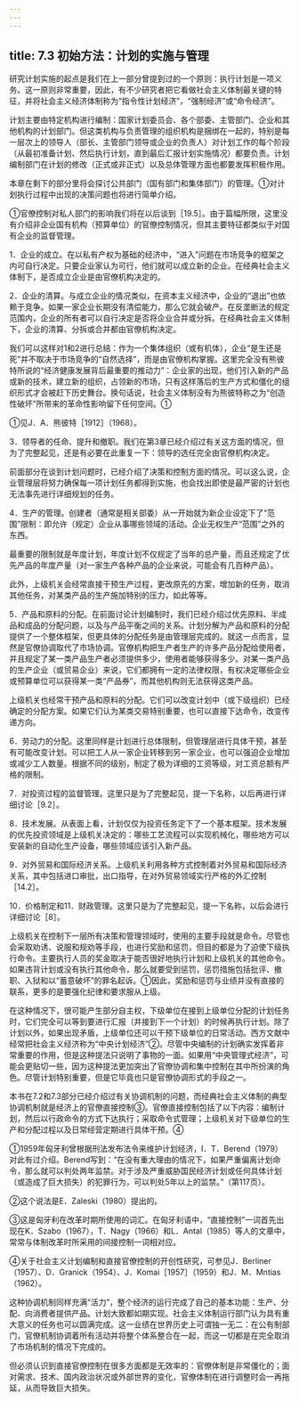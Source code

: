 ```yaml
---
---
---
```

title: 7.3 初始方法：计划的实施与管理
---



研究计划实施的起点是我们在上一部分曾提到过的一个原则：执行计划是一项义务。这一原则非常重要，因此，有不少研究者把它看做社会主义体制最关键的特征，并将社会主义经济体制称为“指令性计划经济”，“强制经济”或“命令经济”。

计划主要由特定机构进行编制：国家计划委员会、各个部委、主管部门、企业和其他机构的计划部门。但这类机构与负责管理的组织机构是捆绑在一起的，特别是每一层次上的领导人（部长、主管部门领导或企业的负责人）对计划工作的每个阶段（从最初准备计划、然后执行计划，直到最后汇报计划实施情况）都要负责。计划编制部门在计划的修改（正式或非正式）以及总体管理方面也都要发挥积极作用。

本章在剩下的部分里将会探讨公共部门（国有部门和集体部门）的管理。①对计划执行过程中出现的决策问题也将进行简单介绍。

①官僚控制对私人部门的影响我们将在以后谈到［19.5］。由于篇幅所限，这里没有介绍非企业国有机构（预算单位）的官僚控制情况，但其主要特征都类似于对国有企业的监督管理。

1．企业的成立。在以私有产权为基础的经济中，“进入”问题在市场竞争的框架之内可自行决定。只要企业家认为可行，他们就可以成立新的企业。在经典社会主义体制下，是否成立企业是由官僚机构决定的。

2．企业的清算。与成立企业的情况类似，在资本主义经济中，企业的“退出”也依赖于竞争。如果一家企业长期没有清偿能力，那么它就会破产。在反垄断法的规定范围内，企业的所有者可以自行决定是否将企业合并或分拆。在经典社会主义体制下，企业的清算、分拆或合并都由官僚机构决定。

我们可以这样对1和2进行总结：作为一个集体组织（或有机体），企业“是生还是死”并不取决于市场竞争的“自然选择”，而是由官僚机构掌握。这里完全没有熊彼特所说的“经济健康发展背后最重要的推动力”：企业家的出现，他们引入新的产品或新的技术，建立新的组织，占领新的市场，只有这样落后的生产方式和僵化的组织形式才会被赶下历史舞台。换句话说，社会主义体制没有为熊彼特称之为“创造性破坏”所带来的革命性影响留下任何空间。①

①见J．A．熊彼特［1912］（1968）。

3．领导者的任命、提升和撤职。我们在第3章已经介绍过有关这方面的情况，但为了完整起见，还是有必要在此重复一下：领导的选任完全由官僚机构决定。

前面部分在谈到计划问题时，已经介绍了决策和控制方面的情况。可以这么说，企业管理层将努力确保每一项计划任务都得到实施，也会找出即使是最严密的计划也无法事先进行详细规划的任务。

4．生产的管理。创建者（通常是相关部委）从一开始就为新企业设定下了“范围”限制：即允许（规定）企业从事哪些领域的活动。企业无权生产“范围”之外的东西。

最重要的限制就是年度计划，年度计划不仅规定了当年的总产量，而且还规定了优先产品的年度产量（对一家生产各种产品的企业来说，可能会有几百种产品）。

此外，上级机关会经常直接干预生产过程，更改原先的方案，增加新的任务，取消其他任务，对某类产品的生产施加特别的压力，如此等等。


5．产品和原料的分配。在前面讨论计划编制时，我们已经介绍过优先原料、半成品和成品的分配问题，以及与产品平衡之间的关系。计划分解为产品和原料的分配提供了一个整体框架，但更具体的分配任务是由管理层完成的。就这一点而言，显然是官僚协调取代了市场协调。官僚机构把生产者生产的许多产品分配给使用者，并且规定了某一类产品生产者必须提供多少，使用者能够获得多少。对某一类产品的生产企业（或贸易企业）来说，它们都拥有一定的法律权限，有权决定哪些企业或预算单位可以获得某一类“产品券”，而其他机构则无法获得这类产品。

上级机关也经常干预产品和原料的分配。它们可以改变计划中（或下级组织）已经确定的分配方案。如果它们认为某类交易特别重要，也可以直接下达命令，改变传递方向。

6．劳动力的分配。这里同样是计划进行总体限制，但管理层进行具体干预，甚至有可能改变计划。可以把工人从一家企业转移到另一家企业，也可以强迫企业增加或减少工人数量。根据不同的级别，制定了极为详细的工资等级，对工资总额有严格的限制。

7．对投资过程的监督管理。这里只是为了完整起见，提一下名称，以后再进行详细讨论［9.2］。

8．技术发展。从表面上看，计划仅仅为投资任务定下了一个基本框架。技术发展的优先投资领域是上级机关决定的：哪些工艺流程可以实现机械化，哪些地方可以安装新的自动化生产设备，哪些领域应该引入新产品。

9．对外贸易和国际经济关系。上级机关利用各种方式控制着对外贸易和国际经济关系，其中包括进口审批，出口指导，在对外贸易领域实行严格的外汇控制［14.2］。

10．价格制定和11．财政管理。这里只是为了完整起见，提一下名称，以后会进行详细讨论［8］。

上级机关在控制下一层所有决策和管理领域时，使用的主要手段就是命令。尽管也会采取劝诱、说服和规劝等手段，也进行奖励和惩罚，但目的都是为了迫使下级执行命令。主要执行人员的奖金取决于能否很好地执行计划和上级机关的其他命令。如果违背计划或没有执行其他命令，那么就要受到惩罚，惩罚措施包括批评、撤职、入狱和以“蓄意破坏”的罪名起诉。①因此，奖励和惩罚与业绩并没有直接的联系，更多的是要强化纪律和要求服从上级。

在这种情况下，很可能产生部分自主权，下级单位在接到上级单位分配的计划任务时，它们完全可以等到要进行汇报（并接到下一个计划）的时候再执行计划。除了计划以外，如果出现矛盾，上级单位还可以干预下级单位的日常活动。西方文献中经常把社会主义经济称为“中央计划经济”②。尽管中央编制的计划确实发挥着非常重要的作用，但是这种提法只说明了事物的一面。如果用“中央管理式经济”，可能会更贴切一些，因为这种提法更加突出了官僚协调和集中控制在其中所扮演的角色。尽管计划特别重要，但是它毕竟也只是官僚协调形式的手段之一。

本书在7.2和7.3部分已经介绍过有关协调机制的问题，而经典社会主义体制的典型协调机制就是经济上的官僚直接控制③。官僚直接控制包括了以下内容：编制计划，然后以行政命令的方式下达执行；采取命令式管理；上级机关对下级单位的生产和分配过程以及日常经营定期进行具体干预。④

①1959年匈牙利曾根据刑法发布法令来维护计划经济，I．T．Berend（1979）对此有过介绍。Berend写到：“在没有重大理由的情况下，如果严重偏离计划命令，那么就可以判处两年监禁。对于涉及严重威胁国民经济计划或任何具体计划（或造成了巨大损失）的犯罪行为，可以判处5年以上的监禁。”（第117页）。

②这个说法是E．Zaleski（1980）提出的。

③这是匈牙利在改革时期所使用的词汇。在匈牙利语中，“直接控制”一词首先出现在K．Szabo（1967），T．Nagy（1966）和L．Antal（1985）等人的文章中，常常与体制改革时所采用的间接控制一词相对应。

④关于社会主义计划编制和直接官僚控制的开创性研究，可参见J．Berliner（1957）、D．Granick（1954）、J．Komai［1957］（1959）和J．M．Mntias（1962）。

这种协调机制同样充满“活力”，整个经济的运行完成了自己的基本功能：生产、分配、向消费者提供产品。计划大致都如期实现。社会主义体制运行部门认为具有重大意义的任务也可以圆满完成。这一业绩在世界历史上可谓独一无二：在公有制部门，官僚机制协调着所有活动并将整个体系整合在一起，而这一切都是在完全取消了市场机制的情况下完成的。

但必须认识到直接官僚控制在很多方面都是无效率的：官僚体制是非常僵化的；面对需求、技术、国内政治状况或外部世界的变化，官僚体制在进行调整时会一再拖延，从而导致巨大损失。